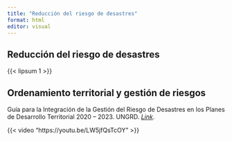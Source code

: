 ```yaml
---
title: "Reducción del riesgo de desastres"
format: html
editor: visual
---
```


## Reducción del riesgo de desastres

{{< lipsum 1 >}}

## Ordenamiento territorial y gestión de riesgos

Guía para la Integración de la Gestión del Riesgo de Desastres en los Planes de Desarrollo Territorial 2020 – 2023. UNGRD. [*Link*](http://portal.gestiondelriesgo.gov.co/Paginas/Slide_home/Guia-para-la-Integracion-de-la-GRD-en-los-PDT-2020-2023.aspx).

{{< video "https://youtu.be/LW5jfQsTcOY" >}}